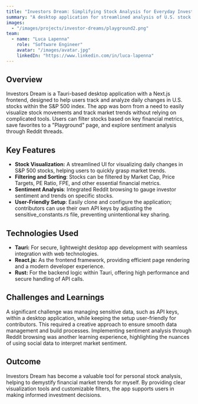 ```yaml
---
title: "Investors Dream: Simplifying Stock Analysis for Everyday Investors" publishedAt: "2024-04-08" 
summary: "A desktop application for streamlined analysis of U.S. stock market trends within the S&P 500, empowering users with tools to visualize market changes."
images:
  - "/images/projects/investor-dreams/playground2.png"
team:
  - name: "Luca Lapenna"
    role: "Software Engineer"
    avatar: "/images/avatar.jpg"
    linkedIn: "https://www.linkedin.com/in/luca-lapenna"
---
```


## Overview

Investors Dream is a Tauri-based desktop application with a Next.js frontend, designed to help users track and analyze daily changes in U.S. stocks within the S&P 500 index. The app was born from a need to easily visualize stock movements and track market trends without relying on complicated tools. Users can filter stocks based on key financial metrics, save favorites to a "Playground" page, and explore sentiment analysis through Reddit threads.
## Key Features
- **Stock Visualization:** A streamlined UI for visualizing daily changes in S&P 500 stocks, helping users to quickly grasp market trends.
- **Filtering and Sorting**: Stocks can be filtered by Market Cap, Price Targets, PE Ratio, FPE, and other essential financial metrics.
- **Sentiment Analysis**: Integrated Reddit browsing to gauge investor sentiment and trends on specific stocks.
- **User-Friendly Setup**: Easily clone and configure the application; contributors can use their own API keys by adjusting the sensitive_constants.rs file, preventing unintentional key sharing.
## Technologies Used

- **Tauri:** For secure, lightweight desktop app development with seamless integration with web technologies.
- **React.js:** As the frontend framework, providing efficient page rendering and a modern developer experience.
- **Rust:** For the backend logic within Tauri, offering high performance and secure handling of API calls.

## Challenges and Learnings

A significant challenge was managing sensitive data, such as API keys, within a desktop application, while keeping the setup user-friendly for contributors. This required a creative approach to ensure smooth data management and build processes. Implementing sentiment analysis through Reddit browsing was another learning experience, highlighting the nuances of using social data to interpret market sentiment.
## Outcome

Investors Dream has become a valuable tool for personal stock analysis, helping to demystify financial market trends for myself. By providing clear visualization tools and customizable filters, the app supports users in making informed investment decisions.

